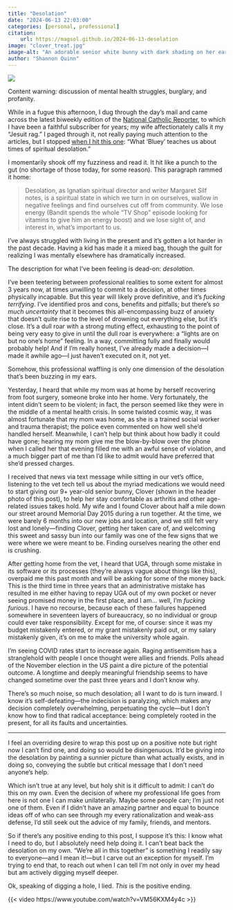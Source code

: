 ```yaml
---
title: "Desolation"
date: "2024-06-13 22:03:00"
categories: [personal, professional]
citation:
    url: https://magsol.github.io/2024-06-13-desolation
image: "clover_treat.jpg"
image-alt: "An adorable senior white bunny with dark shading on her ears enjoying a treat while sitting in human Mama's lap."
author: "Shannon Quinn"
---
```

![](clover_treat.jpg){.preview-image fig-alt="An adorable senior white bunny with dark shading on her ears enjoying a treat while sitting in human Mama's lap."}

::: {.callout-warning}
Content warning: discussion of mental health struggles, burglary, and profanity.
:::

While in a fugue this afternoon, I dug through the day's mail and came across the latest biweekly edition of the [National Catholic Reporter](https://www.ncronline.org/), to which I have been a faithful subscriber for years; my wife affectionately calls it my "Jesuit rag." I paged through it, not really paying much attention to the articles, but I stopped [when I hit this one](https://www.ncronline.org/culture/what-bluey-teaches-us-about-times-spiritual-desolation): "What 'Bluey' teaches us about times of spiritual desolation."

I momentarily shook off my fuzziness and read it. It hit like a punch to the gut (no shortage of those today, for some reason). This paragraph rammed it home:

> Desolation, as Ignatian spiritual director and writer Margaret Silf notes, is a spiritual state in which we turn in on ourselves, wallow in negative feelings and find ourselves cut off from community. We lose energy (Bandit spends the whole "TV Shop" episode looking for vitamins to give him an energy boost) and we lose sight of, and interest in, what's important to us.

I've always struggled with living in the present and it's gotten a lot harder in the past decade. Having a kid has made it a mixed bag, though the guilt for realizing I was mentally elsewhere has dramatically increased.

The description for what I've been feeling is dead-on: *desolation*.

I've been teetering between professional realities to some extent for almost 3 years now, at times unwilling to commit to a decision, at other times physically incapable. But this year will likely prove definitive, and it's *fucking terrifying*. I've identified pros and cons, benefits and pitfalls; but there's _so much uncertainty_ that it becomes this all-encompassing buzz of anxiety that doesn't quite rise to the level of drowning out everything else, but it's close. It's a dull roar with a strong muting effect, exhausting to the point of being very easy to give in until the dull roar is everywhere: a "lights are on but no one's home" feeling. In a way, committing fully and finally would probably help! And if I'm really honest, I've already made a decision---I made it awhile ago---I just haven't executed on it, not yet.

Somehow, this professional waffling is only one dimension of the desolation that's been buzzing in my ears.

Yesterday, I heard that while my mom was at home by herself recovering from foot surgery, someone broke into her home. Very fortunately, the intent didn't seem to be violent; in fact, the person seemed like they were in the middle of a mental health crisis. In some twisted cosmic way, it was almost fortunate that my mom was home, as she is a trained social worker and trauma therapist; the police even commented on how well she'd handled herself. Meanwhile, I can't help but think about how badly it could have gone; hearing my mom give me the blow-by-blow over the phone when I called her that evening filled me with an awful sense of violation, and a much bigger part of me than I'd like to admit would have preferred that she'd pressed charges.

I received that news via text message while sitting in our vet's office, listening to the vet tech tell us about the myriad medications we would need to start giving our 9+ year-old senior bunny, Clover (shown in the header photo of this post), to help her stay comfortable as arthritis and other age-related issues takes hold. My wife and I found Clover about half a mile down our street around Memorial Day 2015 during a run together. At the time, we were barely 6 months into our new jobs and location, and we still felt very lost and lonely---finding Clover, getting her taken care of, and welcoming this sweet and sassy bun into our family was one of the few signs that we were where we were meant to be. Finding ourselves nearing the other end is crushing.

After getting home from the vet, I heard that UGA, through some mistake in its software or its processes (they're always vague about things like this), overpaid me this past month and will be asking for some of the money back. This is the third time in three years that an administrative mistake has resulted in me either having to repay UGA out of my own pocket or never seeing promised money in the first place, and I am... well, I'm _fucking furious_. I have no recourse, because each of these failures happened somewhere in seventeen layers of bureaucracy, so no individual or group could ever take responsibility. Except for me, of course: since it was my budget mistakenly entered, or my grant mistakenly paid out, or my salary mistakenly given, it's on me to make the university whole again.

I'm seeing COVID rates start to increase again. Raging antisemitism has a stranglehold with people I once thought were allies and friends. Polls ahead of the November election in the US paint a dire picture of the potential outcome. A longtime and deeply meaningful friendship seems to have changed sometime over the past three years and I don't know why.

There's so much noise, so much desolation; all I want to do is turn inward. I know it's self-defeating---the indecision is paralyzing, which makes any decision completely overwhelming, perpetuating the cycle---but I don't know how to find that radical acceptance: being completely rooted in the present, for all its faults and uncertainties.

---

I feel an overriding desire to wrap this post up on a positive note but right now I can't find one, and doing so would be disingenuous. It'd be giving into the desolation by painting a sunnier picture than what actually exists, and in doing so, conveying the subtle but critical message that I don't need anyone's help.

Which isn't true at any level, but holy shit is it difficult to admit: I can't do this on my own. Even the decision of where my professional life goes from here is not one I can make unilaterally. Maybe some people can; I'm just not one of them. Even if I didn't have an amazing partner and equal to bounce ideas off of who can see through my every rationalization and weak-ass defense, I'd still seek out the advice of my family, friends, and mentors. 

So if there's any positive ending to this post, I suppose it's this: I know what I need to do, but I absolutely need help doing it. I can't beat back the desolation on my own. "We're all in this together" is something I readily say to everyone---and I mean it!---but I carve out an exception for myself. I'm trying to end that, to reach out when I can tell I'm not only in over my head but am actively digging myself deeper.

Ok, speaking of digging a hole, I lied. _This_ is the positive ending.

{{< video https://www.youtube.com/watch?v=VM56KXM4y4c >}}